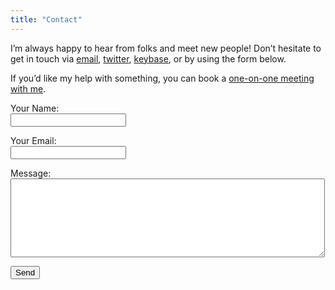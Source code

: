 ```yaml
---
title: "Contact"
---
```


I'm always happy to hear from folks and meet new people! Don't hesitate to get in touch via [email](mailto:matti.vuorre@oii.ox.ac.uk), [twitter](https://www.twitter.com/vuorre), [keybase](https://keybase.io/vuorre), or by using the form below.

If you'd like my help with something, you can book a [one-on-one meeting with me](https://book.stripe.com/aEU8wG5vkaKK5J6bIK).

<form name="contact" method="POST" data-netlify="true" action="/contact-success.html">
  <p>
    <label>Your Name:</label><br>
    <input type="text" name="name" />
  </p>
  <p>
    <label>Your Email:</label><br>
     <input type="email" name="email" />
  </p>
  <p>
    <label>Message:</label><br>
    <textarea name="message" rows=8 cols=60></textarea>
  </p>
  <p>
    <button type="submit">Send</button>
  </p>
</form>